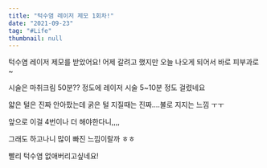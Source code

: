 ```yaml
---
title: "턱수염 레이저 제모 1회차!"
date: "2021-09-23"
tag: "#Life"
thumbnail: null
---
```






턱수염 레이저 제모를 받았어요! 어제 갈려고 했지만 오늘 나오게 되어서 바로 피부과로~



시술은 마취크림 50분?? 정도에 레이저 시술 5~10분 정도 걸렸네요

얇은 털은 진짜 안아팠는데 굵은 털 지질때는 진짜....불로 지지는 느낌 ㅜㅜ

앞으로 이걸 4번이나 더 해야한다니,,,,

그래도 하고나니 많이 빠진 느낌이랄까 ㅎㅎ

빨리 턱수염 없애버리고싶네요!